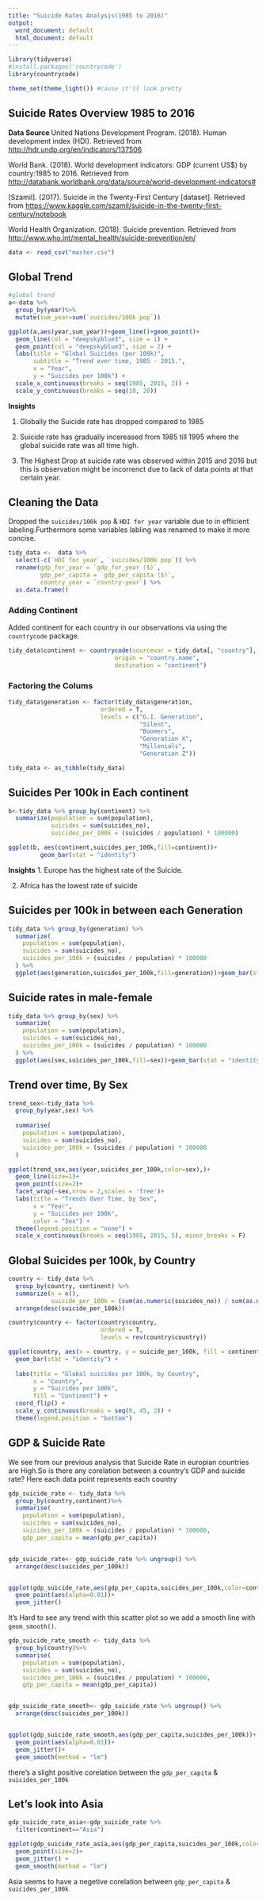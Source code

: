 ---
title: "Suicide Rates Analysis(1985 to 2016)"
output:
  word_document: default
  html_document: default
---

```{r setup, include=FALSE}
library(tidyverse)
#install.packages('countrycode')
library(countrycode)

theme_set(theme_light()) #cause it'll look pretty 
```

## Suicide Rates Overview 1985 to 2016

**Data Source **
United Nations Development Program. (2018). Human development index (HDI). Retrieved from <http://hdr.undp.org/en/indicators/137506>

World Bank. (2018). World development indicators: GDP (current US$) by country:1985 to 2016. Retrieved from <http://databank.worldbank.org/data/source/world-development-indicators#>

[Szamil]. (2017). Suicide in the Twenty-First Century [dataset]. Retrieved from <https://www.kaggle.com/szamil/suicide-in-the-twenty-first-century/notebook>

World Health Organization. (2018). Suicide prevention. Retrieved from <http://www.who.int/mental_health/suicide-prevention/en/>

```{r importing data, echo= TRUE}
data <- read_csv("master.csv")
```

## Global Trend


```{r pressure, echo=TRUE}
#global trend
a<-data %>%
  group_by(year)%>%
  mutate(sum_year=sum(`suicides/100k pop`))

ggplot(a,aes(year,sum_year))+geom_line()+geom_point()+
  geom_line(col = "deepskyblue3", size = 1) + 
  geom_point(col = "deepskyblue3", size = 2) + 
  labs(title = "Global Suicides (per 100k)",
       subtitle = "Trend over time, 1985 - 2015.",
       x = "Year", 
       y = "Suicides per 100k") + 
  scale_x_continuous(breaks = seq(1985, 2015, 2)) + 
  scale_y_continuous(breaks = seq(10, 20))
```


**Insights**

1. Globally the Suicide rate has dropped compared to 1985


2. Suicide rate has gradually incereased from 1985 till 1995 where the global suicide rate was 
   all time high.


3. The Highest Drop at suicide rate was observed within 2015 and 2016 but this is observation might be incorrenct    due to lack of data points at that certain year.

## Cleaning the Data
Dropped the `suicides/100k pop` & `HDI for year` variable due to in efficient labeling.Furthermore some variables labling was renamed to make it more concise.
```{r cleaning }
tidy_data <-  data %>% 
  select(-c(`HDI for year`, `suicides/100k pop`)) %>%
  rename(gdp_for_year = `gdp_for_year ($)`, 
         gdp_per_capita = `gdp_per_capita ($)`, 
         country_year = `country-year`) %>%
  as.data.frame()

```



### Adding Continent

Added continent for each country in our observations via using the `countrycode` package.

```{r adding continent}
tidy_data$continent <- countrycode(sourcevar = tidy_data[, "country"],
                              origin = "country.name",
                              destination = "continent")

```


### Factoring the Colums 


```{r }
tidy_data$generation <- factor(tidy_data$generation, 
                          ordered = T, 
                          levels = c("G.I. Generation", 
                                     "Silent",
                                     "Boomers", 
                                     "Generation X", 
                                     "Millenials", 
                                     "Generation Z"))

tidy_data <- as_tibble(tidy_data)

```


## Suicides Per 100k in Each continent


```{r }
b<-tidy_data %>% group_by(continent) %>%
  summarize(population = sum(population), 
            suicides = sum(suicides_no), 
            suicides_per_100k = (suicides / population) * 100000)

ggplot(b, aes(continent,suicides_per_100k,fill=continent))+
         geom_bar(stat = "identity")
```




**Insights**
1. Europe has the highest rate of the Suicide.


2. Africa has the lowest rate of suicide


## Suicides per 100k in between each Generation


```{r each generation, fig.height=8 ,fig.width=8}

tidy_data %>% group_by(generation) %>%
  summarize(
    population = sum(population), 
    suicides = sum(suicides_no), 
    suicides_per_100k = (suicides / population) * 100000
  ) %>%
  ggplot(aes(generation,suicides_per_100k,fill=generation))+geom_bar(stat = "identity")
```


## Suicide rates in male-female


```{r }
tidy_data %>% group_by(sex) %>%
  summarize(
    population = sum(population), 
    suicides = sum(suicides_no), 
    suicides_per_100k = (suicides / population) * 100000
  ) %>%
  ggplot(aes(sex,suicides_per_100k,fill=sex))+geom_bar(stat = "identity")
```


## Trend over time, By Sex


```{r }
trend_sex<-tidy_data %>% 
  group_by(year,sex) %>%
  
  summarise(
    population = sum(population), 
    suicides = sum(suicides_no), 
    suicides_per_100k = (suicides / population) * 100000
  )

ggplot(trend_sex,aes(year,suicides_per_100k,color=sex),)+
  geom_line(size=1)+
  geom_point(size=2)+
  facet_wrap(~sex,nrow = 2,scales = 'free')+
  labs(title = "Trends Over Time, by Sex", 
       x = "Year", 
       y = "Suicides per 100k", 
       color = "Sex") + 
  theme(legend.position = "none") + 
  scale_x_continuous(breaks = seq(1985, 2015, 5), minor_breaks = F)
```


## Global Suicides per 100k, by Country


```{r , fig.height=15,fig.width=8}
country <- tidy_data %>%
  group_by(country, continent) %>%
  summarize(n = n(), 
            suicide_per_100k = (sum(as.numeric(suicides_no)) / sum(as.numeric(population))) * 100000) %>%
  arrange(desc(suicide_per_100k))

country$country <- factor(country$country, 
                          ordered = T, 
                          levels = rev(country$country))

ggplot(country, aes(x = country, y = suicide_per_100k, fill = continent)) + 
  geom_bar(stat = "identity") + 
  
  labs(title = "Global suicides per 100k, by Country",
       x = "Country", 
       y = "Suicides per 100k", 
       fill = "Continent") +
  coord_flip() +
  scale_y_continuous(breaks = seq(0, 45, 2)) + 
  theme(legend.position = "bottom")
```


## GDP & Suicide Rate

We see from our previous analysis that Suicide Rate in europian countries are High.So is there any corelation between a country's GDP and suicide rate? 
Here each data point represents each country

```{r }
gdp_suicide_rate <- tidy_data %>%
  group_by(country,continent)%>%
  summarise(
    population = sum(population), 
    suicides = sum(suicides_no), 
    suicides_per_100k = (suicides / population) * 100000,
    gdp_per_capita = mean(gdp_per_capita))


gdp_suicide_rate<- gdp_suicide_rate %>% ungroup() %>%
  arrange(desc(suicides_per_100k)) 


ggplot(gdp_suicide_rate,aes(gdp_per_capita,suicides_per_100k,color=continent))+
  geom_point(aes(alpha=0.01))+
  geom_jitter()
```
It's Hard to see any trend with this scatter plot so we add a smooth line with `geom_smooth()`.

```{r smooth line, echo=FALSE}
gdp_suicide_rate_smooth <- tidy_data %>%
  group_by(country)%>%
  summarise(
    population = sum(population), 
    suicides = sum(suicides_no), 
    suicides_per_100k = (suicides / population) * 100000,
    gdp_per_capita = mean(gdp_per_capita))


gdp_suicide_rate_smooth<- gdp_suicide_rate %>% ungroup() %>%
  arrange(desc(suicides_per_100k)) 


ggplot(gdp_suicide_rate_smooth,aes(gdp_per_capita,suicides_per_100k))+
  geom_point(aes(alpha=0.01))+
  geom_jitter()+
  geom_smooth(method = "lm")

```
there's a slight positive corelation between the `gdp_per_capita` & `suicides_per_100k`

## Let's look into Asia


```{r}
gdp_suicide_rate_asia<-gdp_suicide_rate %>%
  filter(continent=="Asia")

ggplot(gdp_suicide_rate_asia,aes(gdp_per_capita,suicides_per_100k,color="red"))+
  geom_point(size=2)+
  geom_jitter() +
  geom_smooth(method = "lm")
```
Asia seems to have a negetive corelation between `gdp_per_capita` & `suicides_per_100k`





